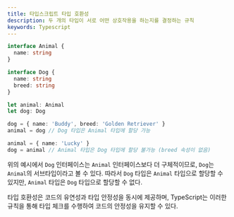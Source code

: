 ```yaml
---
title: 타입스크립트 타입 호환성
description: 두 개의 타입이 서로 어떤 상호작용을 하는지를 결정하는 규칙
keywords: Typescript
---
```


```ts
interface Animal {
  name: string
}

interface Dog {
  name: string
  breed: string
}

let animal: Animal
let dog: Dog

dog = { name: 'Buddy', breed: 'Golden Retriever' }
animal = dog // Dog 타입은 Animal 타입에 할당 가능

animal = { name: 'Lucky' }
dog = animal // Animal 타입은 Dog 타입에 할당 불가능 (breed 속성이 없음)
```

위의 예시에서 `Dog` 인터페이스는 `Animal` 인터페이스보다 더 구체적이므로, `Dog`는 `Animal`의 서브타입이라고 볼 수 있다. 따라서 `Dog` 타입은 `Animal` 타입으로 할당할 수 있지만, `Animal` 타입은 `Dog` 타입으로 할당할 수 없다.

타입 호환성은 코드의 유연성과 타입 안정성을 동시에 제공하며, TypeScript는 이러한 규칙을 통해 타입 체크를 수행하여 코드의 안정성을 유지할 수 있다.
